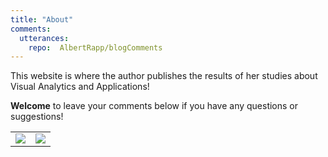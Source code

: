 ```yaml
---
title: "About"
comments: 
  utterances: 
    repo:  AlbertRapp/blogComments
---
```


This website is where the author publishes the results of her studies about Visual Analytics and Applications!

**Welcome** to leave your comments below if you have any questions or suggestions!

|                              |                          |
|------------------------------|--------------------------|
| ![](images/image1-9a-01.jpg) | ![](images/image1-9.jpg) |
